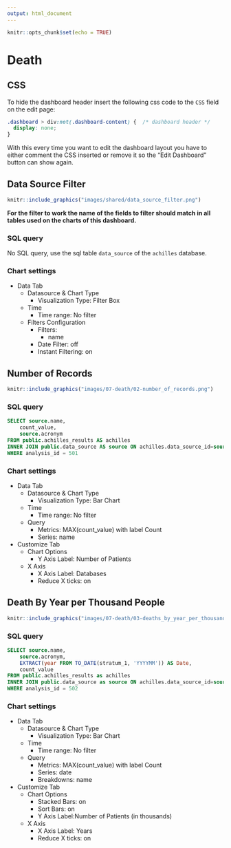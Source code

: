 ```yaml
---
output: html_document
---
```


```r
knitr::opts_chunk$set(echo = TRUE)
```

# Death

<!-- Discuss the goal of this dashboard... TO DO -->

## CSS

To hide the dashboard header insert the following css code to the `CSS` field on the edit page:

```css
.dashboard > div:not(.dashboard-content) {  /* dashboard header */
  display: none;
}
```

With this every time you want to edit the dashboard layout you have to either comment the CSS inserted
or remove it so the "Edit Dashboard" button can show again.

## Data Source Filter

```r
knitr::include_graphics("images/shared/data_source_filter.png")
```

**For the filter to work the name of the fields to filter should match in all tables used on the charts of this dashboard.**

### SQL query

No SQL query, use the sql table `data_source` of the `achilles` database.

### Chart settings

- Data Tab
  - Datasource & Chart Type
    - Visualization Type: Filter Box
  - Time
    - Time range: No filter
  - Filters Configuration
    - Filters:
      - name
    - Date Filter: off
    - Instant Filtering: on

## Number of Records

```r
knitr::include_graphics("images/07-death/02-number_of_records.png")
```

### SQL query

```sql
SELECT source.name,
    count_value,
    source.acronym
FROM public.achilles_results AS achilles
INNER JOIN public.data_source AS source ON achilles.data_source_id=source.id
WHERE analysis_id = 501
```

### Chart settings

- Data Tab
  - Datasource & Chart Type
    - Visualization Type: Bar Chart
  - Time
    - Time range: No filter
  - Query
    - Metrics: MAX(count_value) with label Count
    - Series: name
- Customize Tab
  - Chart Options
    - Y Axis Label: Number of Patients
  - X Axis
    - X Axis Label: Databases
    - Reduce X ticks: on

## Death By Year per Thousand People

```r
knitr::include_graphics("images/07-death/03-deaths_by_year_per_thousand_people.png")
```

### SQL query

```sql
SELECT source.name,
    source.acronym,
    EXTRACT(year FROM TO_DATE(stratum_1, 'YYYYMM')) AS Date,
    count_value
FROM public.achilles_results as achilles
INNER JOIN public.data_source as source ON achilles.data_source_id=source.id
WHERE analysis_id = 502
```

### Chart settings

- Data Tab
  - Datasource & Chart Type
    - Visualization Type: Bar Chart
  - Time
    - Time range: No filter
  - Query
    - Metrics: MAX(count_value) with label Count
    - Series: date
    - Breakdowns: name
- Customize Tab
  - Chart Options
    - Stacked Bars: on
    - Sort Bars: on
    - Y Axis Label:Number of Patients (in thousands)
  - X Axis
    - X Axis Label: Years
    - Reduce X ticks: on
